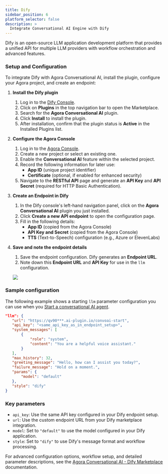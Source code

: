 ```yaml
---
title: Dify
sidebar_position: 6
platform_selector: false
description: >
  Integrate Conversational AI Engine with Dify
---
```


Dify is an open-source LLM application development platform that provides a unified API for multiple LLM providers with workflow orchestration and advanced features.

### Setup and Configuration

To integrate Dify with Agora Conversational AI, install the plugin, configure your Agora project, and create an endpoint:

1. **Install the Dify plugin**
   1. Log in to the [Dify Console](https://console.dify.ai).
   2. Click on **Plugins** in the top navigation bar to open the Marketplace.
   3. Search for the **Agora Conversational AI** plugin.
   4. Click **Install** to install the plugin.
   5. After installation, confirm that the plugin status is **Active** in the Installed Plugins list.

2. **Configure the Agora Console**
   1. Log in to the [Agora Console](https://console.agora.io).
   2. Create a new project or select an existing one.
   3. Enable the **Conversational AI** feature within the selected project.
   4. Record the following information for later use:
      - **App ID** (unique project identifier)
      - **Certificate** (optional, if enabled for enhanced security)
   5. Navigate to the **RESTful API** page and generate an **API Key** and **API Secret** (required for HTTP Basic Authentication).

3. **Create an Endpoint in Dify**
   1. In the Dify console's left-hand navigation panel, click on the **Agora Conversational AI** plugin you just installed.
   2. Click **Create a new API endpoint** to open the configuration page.
   3. Fill in the following details:
      - **App ID** (copied from the Agora Console)
      - **API Key and Secret** (copied from the Agora Console)
      - **TTS** (Text-to-Speech) configuration (e.g., Azure or ElevenLabs)

4. **Save and note the endpoint details**
   1. Save the endpoint configuration. Dify generates an **Endpoint URL**.
   2. Note down this **Endpoint URL** and **API Key** for use in the `llm` configuration.

    ![](/images/conversational-ai/dify-endpoint.png)
    
### Sample configuration

The following example shows a starting `llm` parameter configuration you can use when you [Start a conversational AI agent](../../rest-api/join).

```json
"llm": {
   "url": "https://qv90***.ai-plugin.io/convoai-start",
   "api_key": "<same_api_key_as_in_endpoint_setup>",
   "system_messages": [
       {
           "role": "system",
           "content": "You are a helpful voice assistant."
       }
   ],
   "max_history": 32,
   "greeting_message": "Hello, how can I assist you today?",
   "failure_message": "Hold on a moment.",
   "params": {
       "model": "default"
   },
   "style": "dify"
}
```

### Key parameters

- `api_key`: Use the same API key configured in your Dify endpoint setup.
- `url`: Use the custom endpoint URL from your Dify marketplace integration.
- `model`: Set to `"default"` to use the model configured in your Dify application.
- `style`: Set to `"dify"` to use Dify's message format and workflow processing.

For advanced configuration options, workflow setup, and detailed parameter descriptions, see the [Agora Conversational AI - Dify Marketplace](https://marketplace.dify.ai/plugins/plutoless/convoai) documentation.

